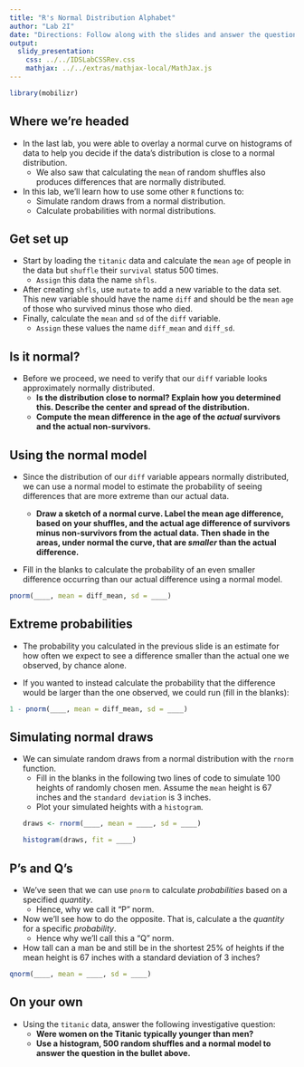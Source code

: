 ```yaml
---
title: "R's Normal Distribution Alphabet"
author: "Lab 2I"
date: "Directions: Follow along with the slides and answer the questions in **red** font in your journal."
output: 
  slidy_presentation: 
    css: ../../IDSLabCSSRev.css
    mathjax: ../../extras/mathjax-local/MathJax.js
---
```


```r
library(mobilizr)
```

## Where we're headed

- In the last lab, you were able to overlay a normal curve on histograms of data to help you decide if the data's distribution is close to a normal distribution.
    - We also saw that calculating the `mean` of random shuffles also produces differences that are normally distributed.
- In this lab, we'll learn how to use some other `R` functions to:
    - Simulate random draws from a normal distribution.
    - Calculate probabilities with normal distributions.


## Get set up

- Start by loading the `titanic` data and calculate the `mean` `age` of people in the data but `shuffle` their `survival` status 500 times.
    - `Assign` this data the name `shfls`.
- After creating `shfls`, use `mutate` to add a new variable to the data set. This new variable should have the name `diff` and should be the `mean` `age` of those who survived minus those who died.
- Finally, calculate the `mean` and `sd` of the `diff` variable.
    - `Assign` these values the name `diff_mean` and `diff_sd`.


## Is it normal?

- Before we proceed, we need to verify that our `diff` variable looks approximately normally distributed.
    - **Is the distribution close to normal? Explain how you determined this. Describe the center and spread of the distribution.**
    - **Compute the mean difference in the age of the _actual_ survivors and the actual non-survivors.**


## Using the normal model

- Since the distribution of our `diff` variable appears normally distributed, we can use a normal model to estimate the probability of seeing differences that are more extreme than our actual data.

  - **Draw a sketch of a normal curve. Label the mean age difference, based on your shuffles, and the actual age difference of survivors minus non-survivors from the actual data. Then shade in the areas, under normal the curve, that are _smaller_ than the actual difference.**
    
- Fill in the blanks to calculate the probability of an even smaller difference occurring than our actual difference using a normal model.
```r
pnorm(____, mean = diff_mean, sd = ____)
```


## Extreme probabilities

- The probability you calculated in the previous slide is an estimate for how often we expect to see a difference smaller than the actual one we observed, by chance alone.

- If you wanted to instead calculate the probability that the difference would be larger than the one observed, we could run (fill in the blanks):
```r
1 - pnorm(____, mean = diff_mean, sd = ____)
```


## Simulating normal draws

- We can simulate random draws from a normal distribution with the `rnorm` function.
    - Fill in the blanks in the following two lines of code to simulate 100 heights of randomly chosen men. Assume the `mean` height is 67 inches and the `standard deviation` is 3 inches.  
    - Plot your simulated heights with a `histogram`.
```r
draws <- rnorm(____, mean = ____, sd = ____)
```
```r
histogram(draws, fit = ____)
```


## P's and Q's

- We've seen that we can use `pnorm` to calculate _probabilities_ based on a specified _quantity_.
    - Hence, why we call it "P" norm.
- Now we'll see how to do the opposite. That is, calculate a the _quantity_ for a specific _probability_.
    - Hence why we'll call this a "Q" norm.
- How tall can a man be and still be in the shortest 25% of heights if the mean height is 67 inches with a standard deviation of 3 inches?

```r
qnorm(____, mean = ____, sd = ____)
```

## On your own

- Using the `titanic` data, answer the following investigative question:
    - **Were women on the Titanic typically younger than men?**
    - **Use a histogram, 500 random shuffles and a normal model to answer the question in the bullet above.**
    
    
    
    
    
    
